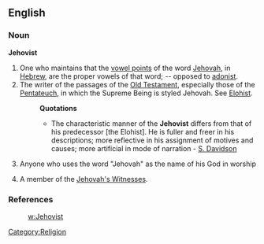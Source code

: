 ==English==

===Noun===
'''Jehovist'''

# One who maintains that the [[vowel point]]s of the word [[Jehovah]], in [[Hebrew]], are the proper vowels of that word; -- opposed to [[adonist]].
# The writer of the passages of the [[Old Testament]], especially those of the [[Pentateuch]], in which the Supreme Being is styled Jehovah. See [[Elohist]].
#: '''Quotations'''
#:* The characteristic manner of the '''Jehovist''' differs from that of his predecessor [the Elohist]. He is fuller and freer in his descriptions; more reflective in his assignment of motives and causes; more artificial in mode of narration - [[S. Davidson]]
# {{context|by extension}} Anyone who uses the word "Jehovah" as the name of his God in worship
# {{pejorative}} A member of the [[Jehovah's Witnesses]].

===References===
: [[w:Jehovist]]

[[Category:Religion]]